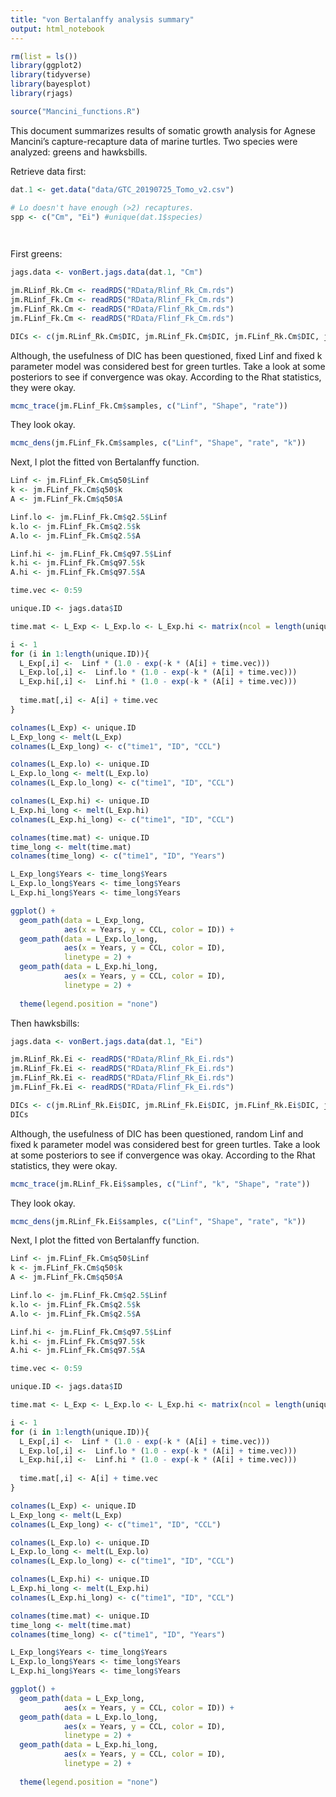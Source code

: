 ```yaml
---
title: "von Bertalanffy analysis summary"
output: html_notebook
---
```



```r
rm(list = ls())
library(ggplot2)
library(tidyverse)
library(bayesplot)
library(rjags)

source("Mancini_functions.R")
```


This document summarizes results of somatic growth analysis for Agnese Mancini's capture-recapture data of marine turtles. Two species were analyzed: greens and hawksbills.

Retrieve data first:

```r
dat.1 <- get.data("data/GTC_20190725_Tomo_v2.csv")

# Lo doesn't have enough (>2) recaptures. 
spp <- c("Cm", "Ei") #unique(dat.1$species)

  
```


First greens:
```r
jags.data <- vonBert.jags.data(dat.1, "Cm")

jm.RLinf_Rk.Cm <- readRDS("RData/Rlinf_Rk_Cm.rds")
jm.RLinf_Fk.Cm <- readRDS("RData/Rlinf_Fk_Cm.rds")
jm.FLinf_Rk.Cm <- readRDS("RData/Flinf_Rk_Cm.rds")
jm.FLinf_Fk.Cm <- readRDS("RData/Flinf_Fk_Cm.rds")

DICs <- c(jm.RLinf_Rk.Cm$DIC, jm.RLinf_Fk.Cm$DIC, jm.FLinf_Rk.Cm$DIC, jm.FLinf_Fk.Cm$DIC)

```

Although, the usefulness of DIC has been questioned, fixed Linf and fixed k parameter model was considered best for green turtles.  Take a look at some posteriors to see if convergence was okay.  According to the Rhat statistics, they were okay.

```r
mcmc_trace(jm.FLinf_Fk.Cm$samples, c("Linf", "Shape", "rate"))
```

They look okay. 


```r
mcmc_dens(jm.FLinf_Fk.Cm$samples, c("Linf", "Shape", "rate", "k"))
```


Next, I plot the fitted von Bertalanffy function. 
```r
Linf <- jm.FLinf_Fk.Cm$q50$Linf
k <- jm.FLinf_Fk.Cm$q50$k
A <- jm.FLinf_Fk.Cm$q50$A

Linf.lo <- jm.FLinf_Fk.Cm$q2.5$Linf
k.lo <- jm.FLinf_Fk.Cm$q2.5$k
A.lo <- jm.FLinf_Fk.Cm$q2.5$A

Linf.hi <- jm.FLinf_Fk.Cm$q97.5$Linf
k.hi <- jm.FLinf_Fk.Cm$q97.5$k
A.hi <- jm.FLinf_Fk.Cm$q97.5$A

time.vec <- 0:59

unique.ID <- jags.data$ID

time.mat <- L_Exp <- L_Exp.lo <- L_Exp.hi <- matrix(ncol = length(unique.ID), nrow = length(time.vec))

i <- 1
for (i in 1:length(unique.ID)){
  L_Exp[,i] <-  Linf * (1.0 - exp(-k * (A[i] + time.vec)))
  L_Exp.lo[,i] <-  Linf.lo * (1.0 - exp(-k * (A[i] + time.vec)))
  L_Exp.hi[,i] <-  Linf.hi * (1.0 - exp(-k * (A[i] + time.vec)))
  
  time.mat[,i] <- A[i] + time.vec
}

colnames(L_Exp) <- unique.ID
L_Exp_long <- melt(L_Exp)
colnames(L_Exp_long) <- c("time1", "ID", "CCL")

colnames(L_Exp.lo) <- unique.ID
L_Exp.lo_long <- melt(L_Exp.lo)
colnames(L_Exp.lo_long) <- c("time1", "ID", "CCL")

colnames(L_Exp.hi) <- unique.ID
L_Exp.hi_long <- melt(L_Exp.hi)
colnames(L_Exp.hi_long) <- c("time1", "ID", "CCL")

colnames(time.mat) <- unique.ID
time_long <- melt(time.mat)
colnames(time_long) <- c("time1", "ID", "Years")

L_Exp_long$Years <- time_long$Years
L_Exp.lo_long$Years <- time_long$Years
L_Exp.hi_long$Years <- time_long$Years

ggplot() + 
  geom_path(data = L_Exp_long,
            aes(x = Years, y = CCL, color = ID)) +
  geom_path(data = L_Exp.lo_long,
            aes(x = Years, y = CCL, color = ID),
            linetype = 2) +
  geom_path(data = L_Exp.hi_long,
            aes(x = Years, y = CCL, color = ID),
            linetype = 2) +
  
  theme(legend.position = "none")
```


Then hawksbills:
```r
jags.data <- vonBert.jags.data(dat.1, "Ei")

jm.RLinf_Rk.Ei <- readRDS("RData/Rlinf_Rk_Ei.rds")
jm.RLinf_Fk.Ei <- readRDS("RData/Rlinf_Fk_Ei.rds")
jm.FLinf_Rk.Ei <- readRDS("RData/Flinf_Rk_Ei.rds")
jm.FLinf_Fk.Ei <- readRDS("RData/Flinf_Fk_Ei.rds")

DICs <- c(jm.RLinf_Rk.Ei$DIC, jm.RLinf_Fk.Ei$DIC, jm.FLinf_Rk.Ei$DIC, jm.FLinf_Fk.Ei$DIC)
DICs
```

Although, the usefulness of DIC has been questioned, random Linf and fixed k parameter model was considered best for green turtles.  Take a look at some posteriors to see if convergence was okay.  According to the Rhat statistics, they were okay.

```r
mcmc_trace(jm.RLinf_Fk.Ei$samples, c("Linf", "k", "Shape", "rate"))
```

They look okay. 


```r
mcmc_dens(jm.RLinf_Fk.Ei$samples, c("Linf", "Shape", "rate", "k"))
```


Next, I plot the fitted von Bertalanffy function. 
```r
Linf <- jm.FLinf_Fk.Cm$q50$Linf
k <- jm.FLinf_Fk.Cm$q50$k
A <- jm.FLinf_Fk.Cm$q50$A

Linf.lo <- jm.FLinf_Fk.Cm$q2.5$Linf
k.lo <- jm.FLinf_Fk.Cm$q2.5$k
A.lo <- jm.FLinf_Fk.Cm$q2.5$A

Linf.hi <- jm.FLinf_Fk.Cm$q97.5$Linf
k.hi <- jm.FLinf_Fk.Cm$q97.5$k
A.hi <- jm.FLinf_Fk.Cm$q97.5$A

time.vec <- 0:59

unique.ID <- jags.data$ID

time.mat <- L_Exp <- L_Exp.lo <- L_Exp.hi <- matrix(ncol = length(unique.ID), nrow = length(time.vec))

i <- 1
for (i in 1:length(unique.ID)){
  L_Exp[,i] <-  Linf * (1.0 - exp(-k * (A[i] + time.vec)))
  L_Exp.lo[,i] <-  Linf.lo * (1.0 - exp(-k * (A[i] + time.vec)))
  L_Exp.hi[,i] <-  Linf.hi * (1.0 - exp(-k * (A[i] + time.vec)))
  
  time.mat[,i] <- A[i] + time.vec
}

colnames(L_Exp) <- unique.ID
L_Exp_long <- melt(L_Exp)
colnames(L_Exp_long) <- c("time1", "ID", "CCL")

colnames(L_Exp.lo) <- unique.ID
L_Exp.lo_long <- melt(L_Exp.lo)
colnames(L_Exp.lo_long) <- c("time1", "ID", "CCL")

colnames(L_Exp.hi) <- unique.ID
L_Exp.hi_long <- melt(L_Exp.hi)
colnames(L_Exp.hi_long) <- c("time1", "ID", "CCL")

colnames(time.mat) <- unique.ID
time_long <- melt(time.mat)
colnames(time_long) <- c("time1", "ID", "Years")

L_Exp_long$Years <- time_long$Years
L_Exp.lo_long$Years <- time_long$Years
L_Exp.hi_long$Years <- time_long$Years

ggplot() + 
  geom_path(data = L_Exp_long,
            aes(x = Years, y = CCL, color = ID)) +
  geom_path(data = L_Exp.lo_long,
            aes(x = Years, y = CCL, color = ID),
            linetype = 2) +
  geom_path(data = L_Exp.hi_long,
            aes(x = Years, y = CCL, color = ID),
            linetype = 2) +
  
  theme(legend.position = "none")
```

